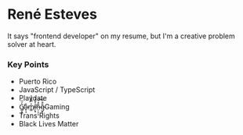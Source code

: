 # René Esteves

It says "frontend developer" on my resume, but I'm a creative problem solver at heart.

### Key Points

- Puerto Rico
- JavaScript / TypeScript
- Playdate
- &#8203;<span aria-hidden="true">G̸̲̞̟̓̑̕ͅå̵̙͙m̸̳̾̿̂͛͐į̵͓͐̌̇̾̕n̶̠͎̦̝̐̽̀͝g̵͙͎̐̐͆</span><span class="invisible">Gaming</span>
- Trans Rights
- Black Lives Matter